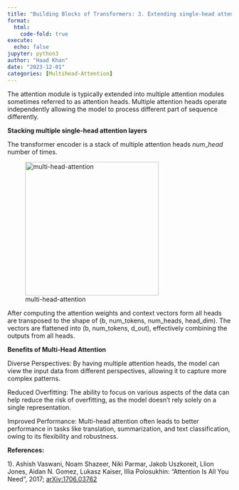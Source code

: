 ```yaml
---
title: "Building Blocks of Transformers: 3. Extending single-head attention to multi-head attention"
format:
  html:
    code-fold: true
execute:
  echo: false
jupyter: python3
author: "Haad Khan"
date: "2023-12-01"
categories: [Multihead-Attention]
---
```

The attention module is typically extended into multiple attention modules sometimes referred to as attention heads. Multiple attention heads operate independently allowing the model to process different part of sequence differently. 

**Stacking multiple single-head attention layers**
<p>The transformer encoder is a stack of multiple attention heads $num\_head$ number of times. </p>
 ![multi-head-attention](multi-head-attention.png){width=300}
<p>After computing the attention weights and context vectors form all heads are transposed to the shape of (b, num_tokens, num_heads, head_dim). The vectors are flattened into (b, num_tokens, d_out), effectively combining the outputs from all heads. </p>

**Benefits of Multi-Head Attention**

Diverse Perspectives: By having multiple attention heads, the model can view the input data from different perspectives, allowing it to capture more complex patterns.

Reduced Overfitting: The ability to focus on various aspects of the data can help reduce the risk of overfitting, as the model doesn't rely solely on a single representation.

Improved Performance: Multi-head attention often leads to better performance in tasks like translation, summarization, and text classification, owing to its flexibility and robustness.

**References:**
<p>1). Ashish Vaswani, Noam Shazeer, Niki Parmar, Jakob Uszkoreit, Llion Jones, Aidan N. Gomez, Lukasz Kaiser, Illia Polosukhin: “Attention Is All You Need”, 2017; <a href='http://arxiv.org/abs/1706.03762'>arXiv:1706.03762</a></p>
